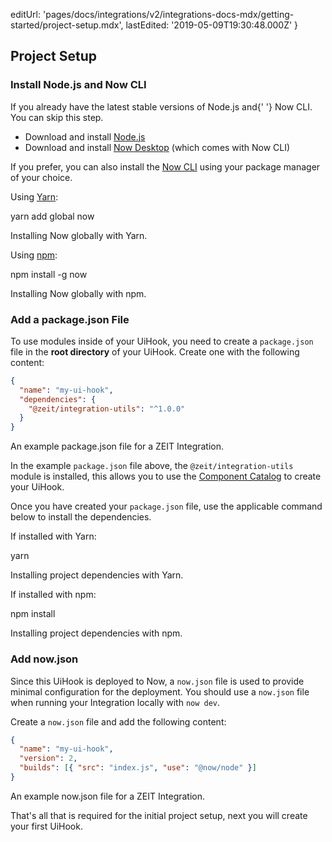 
  editUrl:
    'pages/docs/integrations/v2/integrations-docs-mdx/getting-started/project-setup.mdx',
  lastEdited: '2019-05-09T19:30:48.000Z'
}

## Project Setup

### Install Node.js and Now CLI

<Note>
  If you already have the latest stable versions of Node.js and{' '}
  <GenericLink href="/now">Now CLI</GenericLink>. You can skip this step.
</Note>

- Download and install [Node.js](https://nodejs.org/en/)
- Download and install [Now Desktop](/download) (which comes with Now CLI)

If you prefer, you can also install the [Now CLI](/now) using your package manager of your choice.

Using [Yarn](https://yarnpkg.com/):

<TerminalInput>yarn add global now</TerminalInput>
<Caption>Installing Now globally with Yarn.</Caption>

Using [npm](https://www.npmjs.com/):

<TerminalInput>npm install -g now</TerminalInput>
<Caption>Installing Now globally with npm.</Caption>

### Add a package.json File

To use modules inside of your UiHook, you need to create a `package.json` file in the **root directory** of your UiHook. Create one with the following content:

```json
{
  "name": "my-ui-hook",
  "dependencies": {
    "@zeit/integration-utils": "^1.0.0"
  }
}
```

<Caption>
  An example <InlineCode>package.json</InlineCode> file for a ZEIT Integration.
</Caption>

In the example `package.json` file above, the `@zeit/integration-utils` module is installed, this allows you to use the [Component Catalog](/docs/integrations#component-catalog/page) to create your UiHook.

Once you have created your `package.json` file, use the applicable command below to install the dependencies.

If installed with Yarn:

<TerminalInput>yarn</TerminalInput>
<Caption>Installing project dependencies with Yarn.</Caption>

If installed with npm:

<TerminalInput>npm install</TerminalInput>
<Caption>Installing project dependencies with npm.</Caption>

### Add now.json

Since this UiHook is deployed to Now, a `now.json` file is used to provide minimal configuration for the deployment. You should use a `now.json` file when running your Integration locally with `now dev`.

Create a `now.json` file and add the following content:

```json
{
  "name": "my-ui-hook",
  "version": 2,
  "builds": [{ "src": "index.js", "use": "@now/node" }]
}
```

<Caption>
  An example <InlineCode>now.json</InlineCode> file for a ZEIT Integration.
</Caption>

That's all that is required for the initial project setup, next you will create your first UiHook.
